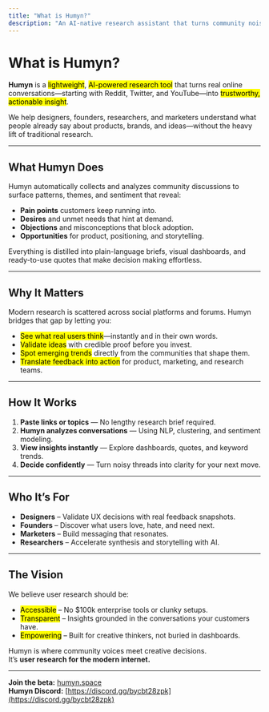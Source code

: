 ```yaml
---
title: "What is Humyn?"
description: "An AI-native research assistant that turns community noise into insights"
---
```


# What is Humyn?

**Humyn** is a <mark>lightweight</mark>, <mark>AI-powered research tool</mark> that turns real online conversations—starting with Reddit, Twitter, and YouTube—into <mark>trustworthy, actionable insight</mark>.

We help designers, founders, researchers, and marketers understand what people already say about products, brands, and ideas—without the heavy lift of traditional research.

---

## What Humyn Does

Humyn automatically collects and analyzes community discussions to surface patterns, themes, and sentiment that reveal:

- **Pain points** customers keep running into.  
- **Desires** and unmet needs that hint at demand.  
- **Objections** and misconceptions that block adoption.  
- **Opportunities** for product, positioning, and storytelling.  

Everything is distilled into plain-language briefs, visual dashboards, and ready-to-use quotes that make decision making effortless.

---

## Why It Matters

Modern research is scattered across social platforms and forums. Humyn bridges that gap by letting you:

- <mark>See what real users think</mark>—instantly and in their own words.  
- <mark>Validate ideas</mark> with credible proof before you invest.  
- <mark>Spot emerging trends</mark> directly from the communities that shape them.  
- <mark>Translate feedback into action</mark> for product, marketing, and research teams.  

---

## How It Works

1. **Paste links or topics** — No lengthy research brief required.  
2. **Humyn analyzes conversations** — Using NLP, clustering, and sentiment modeling.  
3. **View insights instantly** — Explore dashboards, quotes, and keyword trends.  
4. **Decide confidently** — Turn noisy threads into clarity for your next move.  

---

## Who It’s For

- **Designers** – Validate UX decisions with real feedback snapshots.  
- **Founders** – Discover what users love, hate, and need next.  
- **Marketers** – Build messaging that resonates.  
- **Researchers** – Accelerate synthesis and storytelling with AI.  

---

## The Vision

We believe user research should be:

- <mark>Accessible</mark> – No $100k enterprise tools or clunky setups.  
- <mark>Transparent</mark> – Insights grounded in the conversations your customers have.  
- <mark>Empowering</mark> – Built for creative thinkers, not buried in dashboards.  

Humyn is where community voices meet creative decisions.  
It’s **user research for the modern internet.**

---

**Join the beta:** [humyn.space](https://humyn.space)  
**Humyn Discord:** [https://discord.gg/bycbt28zpk](https://discord.gg/bycbt28zpk)
